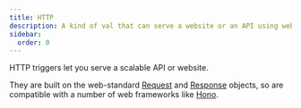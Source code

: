 ```yaml
---
title: HTTP
description: A kind of val that can serve a website or an API using web-standard Request & Response objects.
sidebar:
  order: 0
---
```



HTTP triggers let you serve a scalable API or website.

They are built on the web-standard
[Request](https://developer.mozilla.org/en-US/docs/Web/API/Request) and
[Response](https://developer.mozilla.org/en-US/docs/Web/API/Response) objects,
so are compatible with a number of web frameworks like
[Hono](https://hono.dev/).

<Val
  url="https://www.val.town/embed/x/valdottown/HTTP_examples/HTTP/exampleHTTP"
  height="180px"
/>

<LinkCard title="Basic examples" href="./basic-examples" />

<LinkCard title="Routing" href="./routing" />

<LinkCard title="Rendering HTML & JSX" href="./jsx" />

<LinkCard title="Early-returning responses" href="./early-return" />
